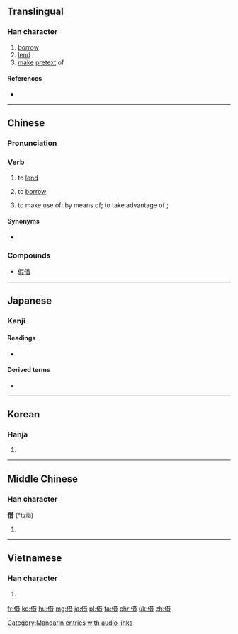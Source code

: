 {{also|藉}}
==Translingual==

===Han character===
{{Han char|rn=9|rad=人|as=08|sn=10|four=2426<sub>1</sub>|canj=人廿日 (OTA)|ids=⿰[[亻]][[昔]]}}

# [[borrow]]
# [[lend]]
# [[make]] [[pretext]] of

====References====
* {{Han ref|kx=0108.100|dkj=00781|dj=0230.060|hdz=10171.050|uh=501F|ud=20511|bh=ADC9|bd=44489}}

----

==Chinese==

===Pronunciation===
{{zh-pron
|m=jiè<!--,chāng-->
|c=ze3
|ma=y
|lc=y
|cat=v
}}

===Verb===
{{zh-verb}}

# to [[lend]]
#: {{zh-usex|我 沒 有 書，你 能 借 我 一 本 嗎？|I haven' t got any book ; can you '''lend''' me one ?|link=y}}
#: {{zh-usex|可以\可 唔 可以 借 本 書 畀 我 呀？|Can you lend me a book?|C-GZ|link=y}}
# to [[borrow]]
#: {{zh-usex|我 可以 借 你 的 書 嗎？|Can I '''borrow''' your book?|link=y}}
# to make use of; by means of; to take advantage of {{qualifier|an opportunity}};
#: {{zh-usex|他 借 慈善 事業 為 名 欺騙 了 他們。|He deceived them '''under''' the veil of charity.|link=y}}
#: {{zh-usex|他們 借 雷達 標示 飛機 的 動向。|They plotted aircraft movements '''by''' radar.|link=y}}
#: {{zh-usex|她 借 著 閃爍 的 燭光 讀書。|She was reading '''by''' the flickering light of the candle.|link=y}}
#: {{zh-usex|我 想 借 這 個 機會，對 你們 的 幫助 表示 感謝。|I would like '''to take advantage''' of this opportunity to express my thanks for your help.|link=y}}

====Synonyms====
* {{zh-l|貸/贷|dài|to lend on interest, to borrow}}

===Compounds===
* [[假借]]

[[Category:Mandarin entries with audio links]]
----

==Japanese==

===Kanji===
{{ja-kanji|grade=4|rs=人08}}

====Readings====
* {{ja-readings|on=[[しゃく]] (shaku), [[しゃ]] (sha), [[せき]] (seki)|kun=[[かりる]] (kariru), [[かり]] (kari), [[たとい]] (tatoi)}}

====Derived terms====
* {{l|ja|借りる|tr=[[かりる]], kariru}}

----

==Korean==

===Hanja===
{{ko-hanja|hangeul=[[차]], [[적]]|rv=cha, jeok|mr=ch'a, chŏk}}

# {{defn|lang=ko|sort=人08}}

----

==Middle Chinese==	

===Han character===
'''借''' (*tzià)<!--asterisk indicates that this is a reconstructed pronunciation-->

# {{defn|lang=ltc|sort=人08}}

----

==Vietnamese==

===Han character===
{{vi-hantu|[[tá]]|rs=人08}}

# {{defn|lang=vi|sort=人08}}

[[fr:借]]
[[ko:借]]
[[hu:借]]
[[mg:借]]
[[ja:借]]
[[pl:借]]
[[ta:借]]
[[chr:借]]
[[uk:借]]
[[zh:借]]
